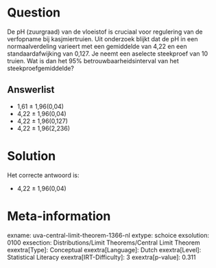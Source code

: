 Question
========

De pH (zuurgraad) van de vloeistof is cruciaal voor regulering van de
verfopname bij kasjmiertruien. Uit onderzoek blijkt dat de pH in een
normaalverdeling varieert met een gemiddelde van 4,22 en een
standaardafwijking van 0,127. Je neemt een aselecte steekproef van 10
truien. Wat is dan het 95% betrouwbaarheidsinterval van het
steekproefgemiddelde?

Answerlist
----------

* 1,61 ± 1,96(0,04)
* 4,22 ± 1,96(0,04)
* 4,22 ± 1,96(0,127)
* 4,22 ± 1,96(2,236)

Solution
========

Het correcte antwoord is: 

* 4,22 ± 1,96(0,04)

Meta-information
================
exname: uva-central-limit-theorem-1366-nl
extype: schoice
exsolution: 0100
exsection: Distributions/Limit Theorems/Central Limit Theorem
exextra[Type]: Conceptual
exextra[Language]: Dutch
exextra[Level]: Statistical Literacy
exextra[IRT-Difficulty]: 3
exextra[p-value]: 0.311
